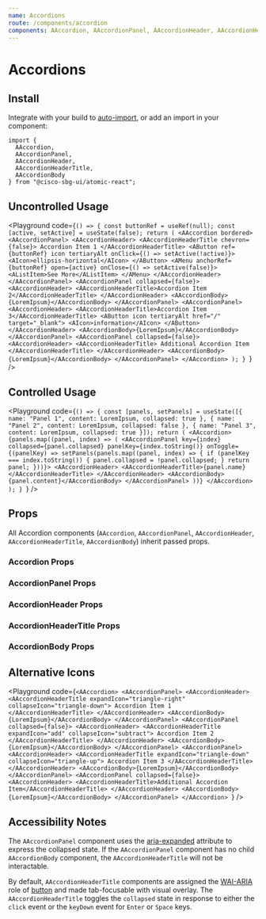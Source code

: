 ```yaml
---
name: Accordions
route: /components/accordion
components: AAccordion, AAccordionPanel, AAccordionHeader, AAccordionHeaderTitle, AAccordionBody
---
```


# Accordions

## Install

Integrate with your build to [auto-import](/#integrating), or add an import in your component:

```
import {
  AAccordion,
  AAccordionPanel,
  AAccordionHeader,
  AAccordionHeaderTitle,
  AAccordionBody
} from "@cisco-sbg-ui/atomic-react";
```

## Uncontrolled Usage

<Playground
  code={`() => {
  const buttonRef = useRef(null);
  const [active, setActive] = useState(false);
  return (
    <AAccordion bordered>
      <AAccordionPanel>
        <AAccordionHeader>
          <AAccordionHeaderTitle chevron={false}>
            Accordion Item 1
          </AAccordionHeaderTitle>
          <AButton ref={buttonRef} icon tertiaryAlt onClick={() => setActive(!active)}>
            <AIcon>ellipsis-horizontal</AIcon>
          </AButton>
          <AMenu anchorRef={buttonRef} open={active} onClose={() => setActive(false)}>
            <AListItem>See More</AListItem>
          </AMenu>
        </AAccordionHeader>
      </AAccordionPanel>
      <AAccordionPanel collapsed={false}>
        <AAccordionHeader>
          <AAccordionHeaderTitle>Accordion Item 2</AAccordionHeaderTitle>
        </AAccordionHeader>
        <AAccordionBody>{LoremIpsum}</AAccordionBody>
      </AAccordionPanel>
      <AAccordionPanel>
        <AAccordionHeader>
          <AAccordionHeaderTitle>Accordion Item 3</AAccordionHeaderTitle>
          <AButton icon tertiaryAlt href="/" target="_blank">
            <AIcon>information</AIcon>
          </AButton>
        </AAccordionHeader>
        <AAccordionBody>{LoremIpsum}</AAccordionBody>
      </AAccordionPanel>
      <AAccordionPanel collapsed={false}>
        <AAccordionHeader>
          <AAccordionHeaderTitle>
            Additional Accordion Item
          </AAccordionHeaderTitle>
        </AAccordionHeader>
        <AAccordionBody>{LoremIpsum}</AAccordionBody>
      </AAccordionPanel>
    </AAccordion>
  );
}
`}
/>

## Controlled Usage

<Playground
  code={`() => {
  const [panels, setPanels] = useState([{
    name: "Panel 1",
    content: LoremIpsum,
    collapsed: true
  },
  {
    name: "Panel 2",
    content: LoremIpsum,
    collapsed: false
  },
  {
    name: "Panel 3",
    content: LoremIpsum,
    collapsed: true
  }]);
  return (
    <AAccordion>
      {panels.map((panel, index) => (
        <AAccordionPanel key={index} collapsed={panel.collapsed} panelKey={index.toString()} onToggle={(panelKey) => setPanels(panels.map((panel, index) => {
          if (panelKey === index.toString()) {
            panel.collapsed = !panel.collapsed;
          }
          return panel;
        }))}>
          <AAccordionHeader>
            <AAccordionHeaderTitle>{panel.name}</AAccordionHeaderTitle>
          </AAccordionHeader>
          <AAccordionBody>{panel.content}</AAccordionBody>
        </AAccordionPanel>
      ))}
    </AAccordion>
  );
}
`}
/>

## Props

All Accordion components (`AAccordion`, `AAccordionPanel`, `AAccordionHeader`, `AAccordionHeaderTitle`, `AAccordionBody`) inherit passed props.

### Accordion Props

<Props of="AAccordion" />

### AccordionPanel Props

<Props of="AAccordionPanel" />

### AccordionHeader Props

<Props of="AAccordionHeader" />

### AccordionHeaderTitle Props

<Props of="AAccordionHeaderTitle" />

### AccordionBody Props

<Props of="AAccordionBody" />

## Alternative Icons

<Playground
  code={`<AAccordion>
  <AAccordionPanel>
    <AAccordionHeader>
      <AAccordionHeaderTitle
        expandIcon="triangle-right"
        collapseIcon="triangle-down">
        Accordion Item 1
      </AAccordionHeaderTitle>
    </AAccordionHeader>
    <AAccordionBody>{LoremIpsum}</AAccordionBody>
  </AAccordionPanel>
  <AAccordionPanel collapsed={false}>
    <AAccordionHeader>
      <AAccordionHeaderTitle expandIcon="add" collapseIcon="subtract">
        Accordion Item 2
      </AAccordionHeaderTitle>
    </AAccordionHeader>
    <AAccordionBody>{LoremIpsum}</AAccordionBody>
  </AAccordionPanel>
  <AAccordionPanel>
    <AAccordionHeader>
      <AAccordionHeaderTitle
        expandIcon="triangle-down"
        collapseIcon="triangle-up">
        Accordion Item 3
      </AAccordionHeaderTitle>
    </AAccordionHeader>
    <AAccordionBody>{LoremIpsum}</AAccordionBody>
  </AAccordionPanel>
  <AAccordionPanel collapsed={false}>
    <AAccordionHeader>
      <AAccordionHeaderTitle>Additional Accordion Item</AAccordionHeaderTitle>
    </AAccordionHeader>
    <AAccordionBody>{LoremIpsum}</AAccordionBody>
  </AAccordionPanel>
</AAccordion>
`}
/>

## Accessibility Notes

The `AAccordionPanel` component uses the [aria-expanded](https://www.w3.org/TR/wai-aria/#aria-expanded) attribute to express the collapsed state.
If the `AAccordionPanel` component has no child `AAccordionBody` component, the `AAccordionHeaderTitle` will not be interactable.

By default, `AAccordionHeaderTitle` components are assigned the [WAI-ARIA](https://www.w3.org/WAI/standards-guidelines/aria/) role of [button](https://www.w3.org/TR/wai-aria/#button) and made tab-focusable with visual overlay.
The `AAccordionHeaderTitle` toggles the `collapsed` state in response to either the `click` event or the `keyDown` event for `Enter` or `Space` keys.
